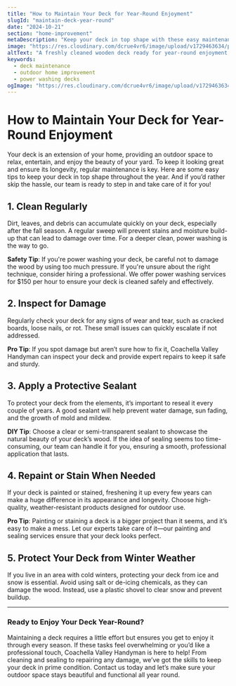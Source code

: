 ```yaml
---
title: "How to Maintain Your Deck for Year-Round Enjoyment"
slugId: "maintain-deck-year-round"
date: "2024-10-21"
section: "home-improvement"
metaDescription: "Keep your deck in top shape with these easy maintenance tips. Learn how to clean, seal, and care for your deck to enjoy it all year long."
image: "https://res.cloudinary.com/dcrue4vr6/image/upload/v1729463634/power-washing-service.jpg"
altText: "A freshly cleaned wooden deck ready for year-round enjoyment."
keywords:
  - deck maintenance
  - outdoor home improvement
  - power washing decks
ogImage: "https://res.cloudinary.com/dcrue4vr6/image/upload/v1729463634/power-washing-service.jpg"
---
```


# How to Maintain Your Deck for Year-Round Enjoyment

Your deck is an extension of your home, providing an outdoor space to relax, entertain, and enjoy the beauty of your yard. To keep it looking great and ensure its longevity, regular maintenance is key. Here are some easy tips to keep your deck in top shape throughout the year. And if you’d rather skip the hassle, our team is ready to step in and take care of it for you!

## 1. Clean Regularly

Dirt, leaves, and debris can accumulate quickly on your deck, especially after the fall season. A regular sweep will prevent stains and moisture build-up that can lead to damage over time. For a deeper clean, power washing is the way to go.

**Safety Tip**: If you're power washing your deck, be careful not to damage the wood by using too much pressure. If you're unsure about the right technique, consider hiring a professional. We offer power washing services for $150 per hour to ensure your deck is cleaned safely and effectively.

## 2. Inspect for Damage

Regularly check your deck for any signs of wear and tear, such as cracked boards, loose nails, or rot. These small issues can quickly escalate if not addressed.

**Pro Tip**: If you spot damage but aren’t sure how to fix it, Coachella Valley Handyman can inspect your deck and provide expert repairs to keep it safe and sturdy.

## 3. Apply a Protective Sealant

To protect your deck from the elements, it’s important to reseal it every couple of years. A good sealant will help prevent water damage, sun fading, and the growth of mold and mildew.

**DIY Tip**: Choose a clear or semi-transparent sealant to showcase the natural beauty of your deck’s wood. If the idea of sealing seems too time-consuming, our team can handle it for you, ensuring a smooth, professional application that lasts.

## 4. Repaint or Stain When Needed

If your deck is painted or stained, freshening it up every few years can make a huge difference in its appearance and longevity. Choose high-quality, weather-resistant products designed for outdoor use.

**Pro Tip**: Painting or staining a deck is a bigger project than it seems, and it’s easy to make a mess. Let our experts take care of it—our painting and sealing services ensure that your deck looks perfect.

## 5. Protect Your Deck from Winter Weather

If you live in an area with cold winters, protecting your deck from ice and snow is essential. Avoid using salt or de-icing chemicals, as they can damage the wood. Instead, use a plastic shovel to clear snow and prevent buildup.

---

### Ready to Enjoy Your Deck Year-Round?

Maintaining a deck requires a little effort but ensures you get to enjoy it through every season. If these tasks feel overwhelming or you’d like a professional touch, Coachella Valley Handyman is here to help! From cleaning and sealing to repairing any damage, we’ve got the skills to keep your deck in prime condition. Contact us today and let’s make sure your outdoor space stays beautiful and functional all year round.
